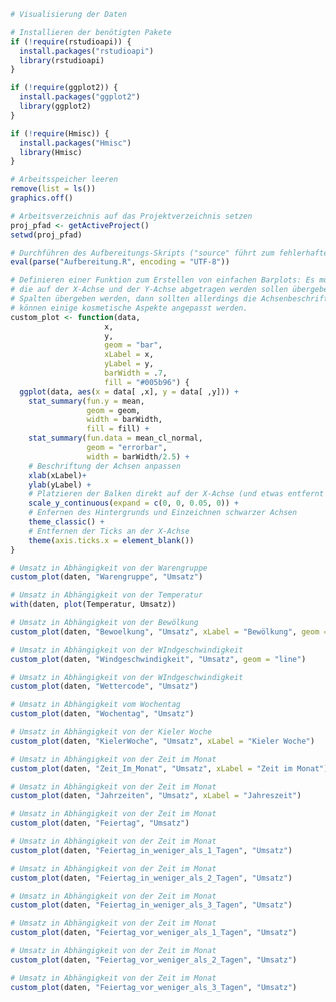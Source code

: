 ```r
# Visualisierung der Daten

# Installieren der benötigten Pakete
if (!require(rstudioapi)) {
  install.packages("rstudioapi")
  library(rstudioapi) 
}

if (!require(ggplot2)) {
  install.packages("ggplot2")
  library(ggplot2)
}

if (!require(Hmisc)) {
  install.packages("Hmisc")
  library(Hmisc)
}

# Arbeitsspeicher leeren
remove(list = ls())
graphics.off()

# Arbeitsverzeichnis auf das Projektverzeichnis setzen
proj_pfad <- getActiveProject()
setwd(proj_pfad)

# Durchführen des Aufbereitungs-Skripts ("source" führt zum fehlerhaften Durchführen mit Umlauten, daher die explizite Angabe der Unicode-Kodierung)
eval(parse("Aufbereitung.R", encoding = "UTF-8"))

# Definieren einer Funktion zum Erstellen von einfachen Barplots: Es müssen die Daten und die Spaltennamen der Variablen,
# die auf der X-Achse und der Y-Achse abgetragen werden sollen übergeben werden (alternativ können auch die Indizes der
# Spalten übergeben werden, dann sollten allerdings die Achsenbeschriftungen zusätzlich angepasst werden). Zusätzlich
# können einige kosmetische Aspekte angepasst werden.
custom_plot <- function(data,
                     x,
                     y,
                     geom = "bar",
                     xLabel = x,
                     yLabel = y,
                     barWidth = .7,
                     fill = "#005b96") {
  ggplot(data, aes(x = data[ ,x], y = data[ ,y])) +
    stat_summary(fun.y = mean,
                 geom = geom,
                 width = barWidth,
                 fill = fill) +
    stat_summary(fun.data = mean_cl_normal,
                 geom = "errorbar",
                 width = barWidth/2.5) +
    # Beschriftung der Achsen anpassen
    xlab(xLabel)+
    ylab(yLabel) +
    # Platzieren der Balken direkt auf der X-Achse (und etwas entfernt von der Y-Achse)
    scale_y_continuous(expand = c(0, 0, 0.05, 0)) +
    # Enfernen des Hintergrunds und Einzeichnen schwarzer Achsen
    theme_classic() +
    # Entfernen der Ticks an der X-Achse
    theme(axis.ticks.x = element_blank())
}

```

```r

# Umsatz in Abhängigkeit von der Warengruppe
custom_plot(daten, "Warengruppe", "Umsatz")

```


```r

# Umsatz in Abhängigkeit von der Temperatur
with(daten, plot(Temperatur, Umsatz))

```



```r

# Umsatz in Abhängigkeit von der Bewölkung
custom_plot(daten, "Bewoelkung", "Umsatz", xLabel = "Bewölkung", geom = "line")

```



```r

# Umsatz in Abhängigkeit von der WIndgeschwindigkeit
custom_plot(daten, "Windgeschwindigkeit", "Umsatz", geom = "line")

```

```r

# Umsatz in Abhängigkeit von der WIndgeschwindigkeit
custom_plot(daten, "Wettercode", "Umsatz")

```

```r

# Umsatz in Abhängigkeit vom Wochentag
custom_plot(daten, "Wochentag", "Umsatz")

```

```r

# Umsatz in Abhängigkeit von der Kieler Woche
custom_plot(daten, "KielerWoche", "Umsatz", xLabel = "Kieler Woche")

```

```r

# Umsatz in Abhängigkeit von der Zeit im Monat
custom_plot(daten, "Zeit_Im_Monat", "Umsatz", xLabel = "Zeit im Monat")

```

```r

# Umsatz in Abhängigkeit von der Zeit im Monat
custom_plot(daten, "Jahrzeiten", "Umsatz", xLabel = "Jahreszeit")

```


```r

# Umsatz in Abhängigkeit von der Zeit im Monat
custom_plot(daten, "Feiertag", "Umsatz")

```

```r

# Umsatz in Abhängigkeit von der Zeit im Monat
custom_plot(daten, "Feiertag_in_weniger_als_1_Tagen", "Umsatz")

```


```r

# Umsatz in Abhängigkeit von der Zeit im Monat
custom_plot(daten, "Feiertag_in_weniger_als_2_Tagen", "Umsatz")

```


```r

# Umsatz in Abhängigkeit von der Zeit im Monat
custom_plot(daten, "Feiertag_in_weniger_als_3_Tagen", "Umsatz")

```


```r

# Umsatz in Abhängigkeit von der Zeit im Monat
custom_plot(daten, "Feiertag_vor_weniger_als_1_Tagen", "Umsatz")

```


```r

# Umsatz in Abhängigkeit von der Zeit im Monat
custom_plot(daten, "Feiertag_vor_weniger_als_2_Tagen", "Umsatz")

```


```r

# Umsatz in Abhängigkeit von der Zeit im Monat
custom_plot(daten, "Feiertag_vor_weniger_als_3_Tagen", "Umsatz")

```